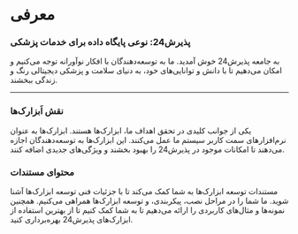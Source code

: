 # معرفی

### پذیرش24: نوعی پایگاه داده برای خدمات پزشکی

به جامعه پذیرش24 خوش آمدید. ما به توسعه‌دهندگان با افکار نوآورانه توجه می‌کنیم و امکان می‌دهیم تا با دانش و توانایی‌های خود، به دنیای سلامت و پزشکی دیجیتالی رنگ و زندگی ببخشند.

---

### نقش اَبزارک‌ها

یکی از جوانب کلیدی در تحقق اهداف ما، ابزارک‌ها هستند. ابزارک‌ها به عنوان نرم‌افزارهای سمت کاربر سیستم ما عمل می‌کنند. این ابزارک‌ها به توسعه‌دهندگان اجازه می‌دهند تا امکانات موجود در پذیرش24 را بهبود بخشند و ویژگی‌های جدیدی اضافه کنند.

### محتوای مستندات

مستندات توسعه ابزارک‌ها به شما کمک می‌کند تا با جزئیات فنی توسعه ابزارک‌ها آشنا شوید. ما شما را در مراحل نصب، پیکربندی، و توسعه ابزارک‌ها همراهی می‌کنیم. همچنین نمونه‌ها و مثال‌های کاربردی را ارائه می‌دهیم تا به شما کمک کنیم تا از بهترین استفاده از ابزارک‌های پذیرش24 بهره‌برداری کنید.
